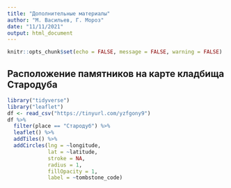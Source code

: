 ```yaml
---
title: "Дополнительные материалы"
author: "М. Васильев, Г. Мороз"
date: "11/11/2021"
output: html_document
---
```


```r
knitr::opts_chunk$set(echo = FALSE, message = FALSE, warning = FALSE)
```

## Расположение памятников на карте кладбища Стародуба

```r
library("tidyverse")
library("leaflet")
df <- read_csv("https://tinyurl.com/yzfgony9")
df %>% 
  filter(place == "Стародуб") %>% 
  leaflet() %>% 
  addTiles() %>% 
  addCircles(lng = ~longitude,
             lat = ~latitude,
             stroke = NA, 
             radius = 1,
             fillOpacity = 1, 
             label = ~tombstone_code)
```

